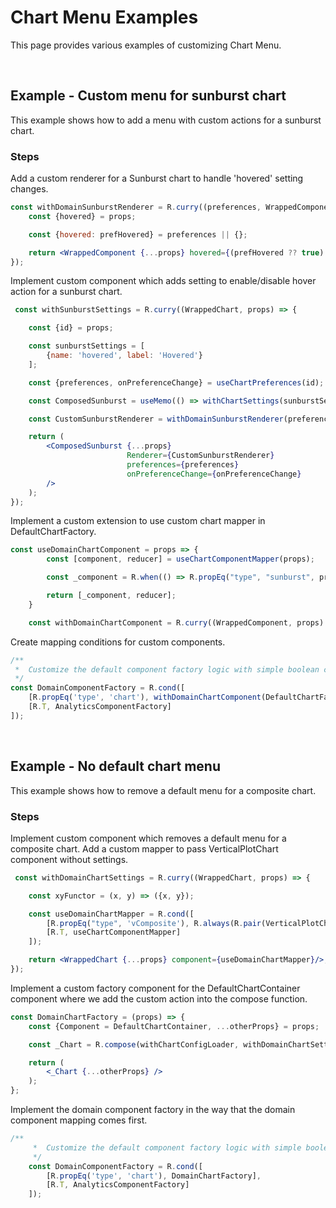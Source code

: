 
<Meta title="Examples/Visualization/Chart/Settings/README"/>

# Chart Menu Examples

This page provides various examples of customizing Chart Menu.

<br/>

## Example - Custom menu for sunburst chart

This example shows how to add a menu with custom actions for a sunburst chart.

### Steps

Add a custom renderer for a Sunburst chart to handle 'hovered' setting changes.

```jsx
const withDomainSunburstRenderer = R.curry((preferences, WrappedComponent, props) => {
	const {hovered} = props;

	const {hovered: prefHovered} = preferences || {};

	return <WrappedComponent {...props} hovered={(prefHovered ?? true) && hovered}/>;
});
```

Implement custom component which adds setting to enable/disable hover action for a sunburst chart.

```jsx
 const withSunburstSettings = R.curry((WrappedChart, props) => {

	const {id} = props;

	const sunburstSettings = [
		{name: 'hovered', label: 'Hovered'}
	];

	const {preferences, onPreferenceChange} = useChartPreferences(id);

	const ComposedSunburst = useMemo(() => withChartSettings(sunburstSettings)(WrappedChart), []);

	const CustomSunburstRenderer = withDomainSunburstRenderer(preferences, SunburstRenderer);

	return (
		<ComposedSunburst {...props}
		                  Renderer={CustomSunburstRenderer}
		                  preferences={preferences}
		                  onPreferenceChange={onPreferenceChange}
		/>
	);
});
```

Implement a custom extension to use custom chart mapper in DefaultChartFactory.

```jsx
const useDomainChartComponent = props => {
		const [component, reducer] = useChartComponentMapper(props);

		const _component = R.when(() => R.propEq("type", "sunburst", props), R.always(withSunburstSettings(component))(component));

		return [_component, reducer];
	}

	const withDomainChartComponent = R.curry((WrappedComponent, props) => <WrappedComponent {...props} component={useDomainChartComponent}/>);
```

Create mapping conditions for custom components.

```jsx
/**
 *  Customize the default component factory logic with simple boolean condition so that the custom component factory comes first
 */
const DomainComponentFactory = R.cond([
	[R.propEq('type', 'chart'), withDomainChartComponent(DefaultChartFactory)],
	[R.T, AnalyticsComponentFactory]
]);
```
<br/>

## Example - No default chart menu

This example shows how to remove a default menu for a composite chart.

### Steps

Implement custom component which removes a default menu for a composite chart.
Add a custom mapper to pass VerticalPlotChart component without settings.

```jsx
 const withDomainChartSettings = R.curry((WrappedChart, props) => {

	const xyFunctor = (x, y) => ({x, y});

	const useDomainChartMapper = R.cond([
		[R.propEq("type", 'vComposite'), R.always(R.pair(VerticalPlotChart, xyPlotDataReducer(xyFunctor, null)))],
		[R.T, useChartComponentMapper]
	]);

	return <WrappedChart {...props} component={useDomainChartMapper}/>;
});
```

Implement a custom factory component for the DefaultChartContainer component where we add the custom action into the compose function.

```jsx
const DomainChartFactory = (props) => {
	const {Component = DefaultChartContainer, ...otherProps} = props;

	const _Chart = R.compose(withChartConfigLoader, withDomainChartSettings)(Component);

	return (
		<_Chart {...otherProps} />
	);
};
```

Implement the domain component factory in the way that the domain component mapping comes first.

```jsx
/**
	 *  Customize the default component factory logic with simple boolean condition so that the custom component factory comes first
	 */
	const DomainComponentFactory = R.cond([
		[R.propEq('type', 'chart'), DomainChartFactory],
		[R.T, AnalyticsComponentFactory]
	]);
```
